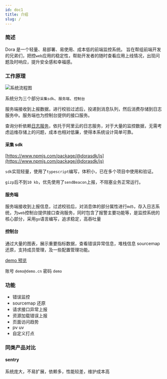 ```yaml
---
id: doc1
title: 介绍
slug: /
---
```


### 简述

Dora 是一个轻量、易部署、易使用、成本低的前端监控系统。
旨在帮组前端开发的兄弟们，把控`web`应用的稳定性，帮助开发者的随时查看应用上线情况，出现问题及时响应，提升安全感和幸福感。

### 工作原理

![系统流程图](/img/diagram-1.png)

系统分为三个部分`采集sdk`、`服务端`、`控制台`

服务端接收到上报数据，进行校验过滤后，投递到消息队列，然后消费存储到日志服务中。服务端也为控制台提供的接口服务。

查询分析依赖[日志服务](https://help.aliyun.com/document_detail/48869.html)，依托于阿里云的日志服务，对于大量的监控数据，无需考虑运维存储上的问题，成本也相对低廉，使得本系统设计简单可靠。

#### 采集 sdk

[https://www.npmjs.com/package/@dorasdk/js](https://www.npmjs.com/package/@dorasdk/js)

`sdk`实现轻量，使用了`typescript`编写，体积小，已在多个项目中使用和验证。

`gizp`后不到`10 kb`，优先使用了`sendBeacon`上报，不阻塞业务正常运行。

#### 服务端

服务端接收到上报信息，过滤校验后，对消息体的部分属性进行`md5`，存入日志系统，为`web`控制台提供接口查询服务，同时包含了报警主要功能等，是监控系统的核心部分，采用`go`语言编写，追求稳定，高吞吐量

#### 控制台

通过大量的图表，展示重要指标数据，查看错误异常信息，堆栈信息 sourcemap 还原，支持成员管理，及一些配置管理功能。

[demo 预览](https://dora.nancode.cn)

账号 `demo@demo.cn`
密码 `demo`

### 功能

- 错误监控
- sourcemap 还原
- 请求接口异常上报
- 资源加载错误上报
- 页面访问趋势
- pv uv
- 自定义打点

### 同类产品对比

#### sentry

系统庞大，不易扩展，依赖多，性能较差，维护成本高
